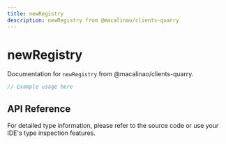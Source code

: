 ```yaml
---
title: newRegistry
description: newRegistry from @macalinao/clients-quarry
---
```


# newRegistry

Documentation for `newRegistry` from @macalinao/clients-quarry.

```typescript
// Example usage here
```

## API Reference

For detailed type information, please refer to the source code or use your IDE's type inspection features.

